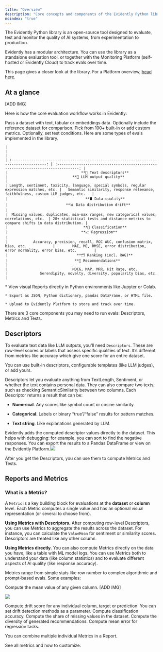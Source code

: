 ```yaml
---
title: "Overview"
description: "Core concepts and components of the Evidently Python library."
noindex: "true"
---
```


The Evidently Python library is an open-source tool designed to evaluate, test and monitor the quality of AI systems, from experimentation to production.

Evidently has a modular architecture. You can use the library as a standalone evaluation tool, or together with the Monitoring Platform (self-hosted or Evidently Cloud) to track evals over time.

This page gives a closer look at the library. For a Platform overview, [head here](/docs/platform/overview).

## At a glance

\[ADD IMG]

Here is how the core evaluation workflow works in Evidently:

<Steps>
  <Step title="Get input data">
    Pass a dataset with text, tabular or embeddings data. Optionally include the reference dataset for comparison.
  </Step>

  <Step title="Run evaluations">
    Pick from 100+ built-in or add custom metrics. Optionally, set test conditions. Here are some types of evals implemented in the library.

    |                                                                                          |                                                                                    |
    | :--------------------------------------------------------------------------------------: | :--------------------------------------------------------------------------------: |
    |                                  **🔡 Text descriptors**                                 |                              **📝 LLM output quality**                             |
    | Length, sentiment, toxicity, language, special symbols, regular expression matches, etc. |   Semantic similarity, response relevance, faithfulness, custom LLM judges, etc.   |
    |                                    **🛢 Data quality**                                   |                           **📊 Data distribution drift**                           |
    |  Missing values, duplicates, min-max ranges, new categorical values, correlations, etc.  | 20+ statistical tests and distance metrics to compare shifts in data distribution. |
    |                                   **🎯 Classification**                                  |                                  **📈 Regression**                                 |
    |            Accuracy, precision, recall, ROC AUC, confusion matrix, bias, etc.            |        MAE, ME, RMSE, error distribution, error normality, error bias, etc.        |
    |                                **🗂 Ranking (incl. RAG)**                                |                               **🛒 Recommendations**                               |
    |                              NDCG, MAP, MRR, Hit Rate, etc.                              |               Serendipity, novelty, diversity, popularity bias, etc.               |
  </Step>

  <Step title="Explore results">
    * View visual Reports directly in Python environments like Jupyter or Colab.

    * Export as JSON, Python dictionary, pandas DataFrame, or HTML file.

    * Upload to Evidently Platform to store and track over time.
  </Step>
</Steps>

There are 3 core components you may need to run evals: Descriptors, Metrics and Tests.

## Descriptors

To evaluate text data like LLM outputs, you'll need `Descriptors`. These are row-level scores or labels that assess specific qualities of text. It’s different from metrics like accuracy which give one score for an entire dataset.

You can use built-in descriptors, configurable templates (like LLM judges), or add yours.

Descriptors let you evaluate anything from TextLength, Sentiment, or whether the text contains personal data. They can also compare two texts, such as checking SemanticSimilarity between two columns. Each Descriptor returns a result that can be:

* **Numerical**. Any scores like symbol count or cosine similarity.

* **Categorical**. Labels or binary “true”/“false” results for pattern matches.

* **Text string**. Like explanations generated by LLM.

Evidently adds the computed descriptor values directly to the dataset. This helps with debugging: for example, you can sort to find the negative responses. You can export the results to a Pandas DataFrame or view on the Evidently Platform.![](/images/concepts/overview_descriptors_export.png)

After you get the Descriptors, you can use them to compute Metrics and Tests.

## Reports and Metrics

### What is a Metric?

A `Metric` is a key building block for evaluations at the **dataset** or **column** level. Each Metric computes a single value and has an optional visual representation (or several to choose from).

**Using Metrics with Descriptors.** After computing row-level Descriptors, you can use Metrics to aggregate the results across the dataset. For instance, you can calculate the `ValueMean` for sentiment or similarity scores. Descriptors are treated like any other column.

**Using Metrics directly.** You can also compute Metrics directly on the data you have, like a table with ML model logs. You can use Metrics both to understand your data (like column statistics) and to evaluate different aspects of AI quality (like response accuracy).

Metrics range from simple stats like row number to complex algorithmic and prompt-based evals. Some examples:

<Tabs>
  <Tab title="ValueMean">
    Compute the mean value of any given column. [ADD IMG]

![](/images/concepts/overview_small_preset_cat_value_example.png.png)
    
  </Tab>

  <Tab title="ValueDrift">
    Compute drift score for any individual column, target or prediction. You can set drift detection methods as a parameter.
  </Tab>

  <Tab title="Accuracy">
    Compute classification accuracy.&#x20;
  </Tab>

  <Tab title="MissingValues">
    Compute the share of missing values in the dataset.
  </Tab>

  <Tab title="Diversity">
    Compute the diversity of generated recommendations.
  </Tab>

  <Tab title="MeanError">
    Compute mean error for regression tasks.
  </Tab>
</Tabs>





You can combine multiple individual Metrics in a Report. 







<Card title="Explore evaluations" icon="chart-simple" horizontal="horizontal" href="/metrics">
  See all metrics and how to customize.
</Card>